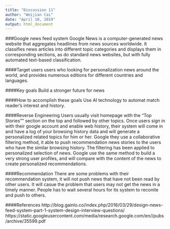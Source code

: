 ---
title: "Discussion 11"
author: "Weijian Cai"
date: "April 10, 2019"
output: html_document
---


###Google news feed system
Google News is a computer-generated news website that aggregates headlines from news sources worldwide. It classifies news articles into different topic categories and displays them in corresponding sections, as do standard news websites, but with fully automated text-based classification.

####Target users
users who looking for personalization news around the world, and provides numerous editions for different countries and languages.

####Key goals
Build a stronger future for news

####How to accomplish these goals
Use AI technology to automat match reader's interest and history.

####Reverse Engineering
Users usually visit homepage with the "Top Stories"" section on the top and followed by other topics. Once users sign in with their google account and enable web history, their system will come in and have a log of your browsing history data and will generate a personalized related topics for him or her. Google they use a collaborative filtering method, it able to push recommendation news stories to the users who have the similar browsing history.  The filtering has been applied to personalized selection of news. Google use the same method to build a very strong user profiles, and will compare with the content of the news to create personalized recommendations.


####Recommendation
There are some problems with their recommendation system, it will not push news that have not been read by other users. It will casue the problem that users may not get the news in a timely manner. People has to wait several hours for its system to reconite and push to others. 

####References
http://blog.gainlo.co/index.php/2016/03/29/design-news-feed-system-part-1-system-design-interview-questions/
https://static.googleusercontent.com/media/research.google.com/en//pubs/archive/35599.pdf
